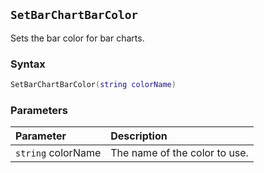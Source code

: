 ::: {.minipage data-latex="{\textwidth}"}
## `SetBarChartBarColor`

Sets the bar color for bar charts\index{graphs!bar charts}.

### Syntax {-}

``` .lua
SetBarChartBarColor(string colorName)
```

### Parameters {-}

**Parameter** | **Description**
| :-- | :-- |
| `string` colorName | The name of the color to use. |
:::
